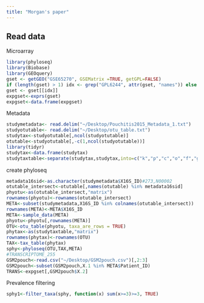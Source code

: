 ```yaml
---
title: "Morgan's paper"
---
```


## Read data
Microarray
```r
library(phyloseq)
library(Biobase)
library(GEOquery)
gset <- getGEO("GSE65270", GSEMatrix =TRUE, getGPL=FALSE)
if (length(gset) > 1) idx <- grep("GPL6244", attr(gset, "names")) else idx <- 1
gset <- gset[[idx]]
expgset<-exprs(gset)
expgset<-data.frame(expgset)
```  
  
Metadata
```r
studymetadata<- read.delim("~/Desktop/Pouchitis2015_Metadata_1.txt")
studyotutable<- read.delim("~/Desktop/otu_table.txt")
studytax<-studyotutable[,ncol(studyotutable)]
otutable<-studyotutable[,-c(1,ncol(studyotutable))]
library(tidyr)
studytax<-data.frame(studytax)
studytaxtable<-separate(studytax,studytax,into=c("k","p","c","o","f","g"),sep = ";")
```
create phyloseq
```r
metadata16sid<-as.character(studymetadata$X16S_ID)#273,N00002
otutable_intersect<-otutable[,names(otutable) %in% metadata16sid]
phyotu<-as(otutable_intersect,"matrix")
rownames(phyotu)<-rownames(otutable_intersect)
META<-subset(studymetadata,X16S_ID %in% colnames(otutable_intersect))
rownames(META)<-META$X16S_ID
META<-sample_data(META)
phyotu<-phyotu[,rownames(META)]
OTU<-otu_table(phyotu, taxa_are_rows = TRUE)
phytax<-as(studytaxtable,"matrix")
rownames(phytax)<-rownames(OTU)
TAX<-tax_table(phytax)
sphy<-phyloseq(OTU,TAX,META)
#TRANSCRIPTOME_255
GSM2pouch<-read.csv("~/Desktop/GSM2pouch.csv")[,2:3]
GSM2pouch<-subset(GSM2pouch,X.1 %in% META$Patient_ID)
TRANS<-expgset[,GSM2pouch$X.2]
```  

Prevalence filtering
```r
sphy1<-filter_taxa(sphy, function(x) sum(x>=3)>=3, TRUE)

```